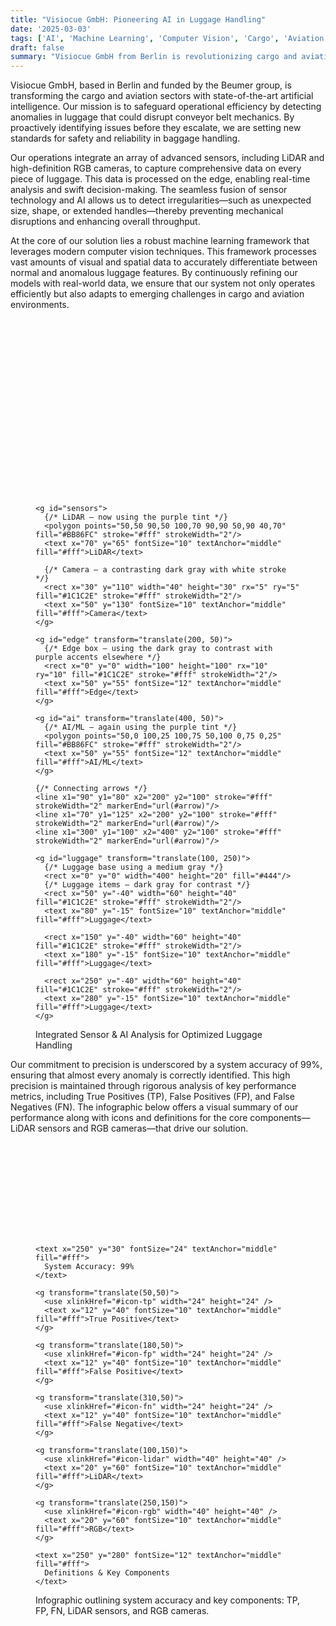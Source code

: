 ```yaml
---
title: "Visiocue GmbH: Pioneering AI in Luggage Handling"
date: '2025-03-03'
tags: ['AI', 'Machine Learning', 'Computer Vision', 'Cargo', 'Aviation']
draft: false
summary: "Visiocue GmbH from Berlin is revolutionizing cargo and aviation with advanced AI, computer vision, and machine learning to ensure seamless luggage handling and operational efficiency."
---
```


Visiocue GmbH, based in Berlin and funded by the Beumer group, is transforming the cargo and aviation sectors with state-of-the-art artificial intelligence. Our mission is to safeguard operational efficiency by detecting anomalies in luggage that could disrupt conveyor belt mechanics. By proactively identifying issues before they escalate, we are setting new standards for safety and reliability in baggage handling.

Our operations integrate an array of advanced sensors, including LiDAR and high-definition RGB cameras, to capture comprehensive data on every piece of luggage. This data is processed on the edge, enabling real-time analysis and swift decision-making. The seamless fusion of sensor technology and AI allows us to detect irregularities—such as unexpected size, shape, or extended handles—thereby preventing mechanical disruptions and enhancing overall throughput.

At the core of our solution lies a robust machine learning framework that leverages modern computer vision techniques. This framework processes vast amounts of visual and spatial data to accurately differentiate between normal and anomalous luggage features. By continuously refining our models with real-world data, we ensure that our system not only operates efficiently but also adapts to emerging challenges in cargo and aviation environments.

<figure className="mx-auto w-full max-w-[600px] my-8">
  <svg className="w-full h-auto block" viewBox="0 0 600 400" xmlns="http://www.w3.org/2000/svg">
    <defs>
      <marker id="arrow" markerWidth="10" markerHeight="10" refX="6" refY="3" orient="auto">
        <path d="M0,0 L0,6 L6,3 z" fill="#fff" />
      </marker>
    </defs>
    
    <g id="sensors">
      {/* LiDAR – now using the purple tint */}
      <polygon points="50,50 90,50 100,70 90,90 50,90 40,70" fill="#BB86FC" stroke="#fff" strokeWidth="2"/>
      <text x="70" y="65" fontSize="10" textAnchor="middle" fill="#fff">LiDAR</text>
      
      {/* Camera – a contrasting dark gray with white stroke */}
      <rect x="30" y="110" width="40" height="30" rx="5" ry="5" fill="#1C1C2E" stroke="#fff" strokeWidth="2"/>
      <text x="50" y="130" fontSize="10" textAnchor="middle" fill="#fff">Camera</text>
    </g>
    
    <g id="edge" transform="translate(200, 50)">
      {/* Edge box – using the dark gray to contrast with purple accents elsewhere */}
      <rect x="0" y="0" width="100" height="100" rx="10" ry="10" fill="#1C1C2E" stroke="#fff" strokeWidth="2"/>
      <text x="50" y="55" fontSize="12" textAnchor="middle" fill="#fff">Edge</text>
    </g>
    
    <g id="ai" transform="translate(400, 50)">
      {/* AI/ML – again using the purple tint */}
      <polygon points="50,0 100,25 100,75 50,100 0,75 0,25" fill="#BB86FC" stroke="#fff" strokeWidth="2"/>
      <text x="50" y="55" fontSize="12" textAnchor="middle" fill="#fff">AI/ML</text>
    </g>
    
    {/* Connecting arrows */}
    <line x1="90" y1="80" x2="200" y2="100" stroke="#fff" strokeWidth="2" markerEnd="url(#arrow)"/>
    <line x1="70" y1="125" x2="200" y2="100" stroke="#fff" strokeWidth="2" markerEnd="url(#arrow)"/>
    <line x1="300" y1="100" x2="400" y2="100" stroke="#fff" strokeWidth="2" markerEnd="url(#arrow)"/>

    <g id="luggage" transform="translate(100, 250)">
      {/* Luggage base using a medium gray */}
      <rect x="0" y="0" width="400" height="20" fill="#444"/>
      {/* Luggage items – dark gray for contrast */}
      <rect x="50" y="-40" width="60" height="40" fill="#1C1C2E" stroke="#fff" strokeWidth="2"/>
      <text x="80" y="-15" fontSize="10" textAnchor="middle" fill="#fff">Luggage</text>
      
      <rect x="150" y="-40" width="60" height="40" fill="#1C1C2E" stroke="#fff" strokeWidth="2"/>
      <text x="180" y="-15" fontSize="10" textAnchor="middle" fill="#fff">Luggage</text>
      
      <rect x="250" y="-40" width="60" height="40" fill="#1C1C2E" stroke="#fff" strokeWidth="2"/>
      <text x="280" y="-15" fontSize="10" textAnchor="middle" fill="#fff">Luggage</text>
    </g>
  </svg>
  <figcaption className="text-center text-white text-[14px] mt-2">
    Integrated Sensor & AI Analysis for Optimized Luggage Handling
  </figcaption>
</figure>



Our commitment to precision is underscored by a system accuracy of 99%, ensuring that almost every anomaly is correctly identified. This high precision is maintained through rigorous analysis of key performance metrics, including True Positives (TP), False Positives (FP), and False Negatives (FN). The infographic below offers a visual summary of our performance along with icons and definitions for the core components—LiDAR sensors and RGB cameras—that drive our solution.

<figure className="mx-auto w-full max-w-[500px] my-8">
  <svg className="w-full h-auto block" xmlns="http://www.w3.org/2000/svg">
    <defs>
      <symbol id="icon-tp" viewBox="0 0 24 24">
        <path d="M9 16.2l-3.5-3.5L4 14.2l5 5 12-12-1.5-1.5L9 16.2z" fill="#BB86FC"/>
      </symbol>
      <symbol id="icon-fp" viewBox="0 0 24 24">
        <path d="M19 6.41L17.59 5 12 10.59 6.41 5 5 6.41 10.59 12 5 17.59 6.41 19 12 13.41 17.59 19 19 17.59 13.41 12z" fill="#BB86FC"/>
      </symbol>
      <symbol id="icon-fn" viewBox="0 0 24 24">
        <path d="M1,21h22L12,2L1,21z M13,18h-2v-2h2V18z M13,14h-2v-4h2V14z" fill="#BB86FC"/>
      </symbol>
      <symbol id="icon-lidar" viewBox="0 0 64 64">
        <circle cx="32" cy="32" r="30" stroke="#BB86FC" strokeWidth="4" fill="none"/>
        <line x1="32" y1="2" x2="32" y2="62" stroke="#BB86FC" strokeWidth="4"/>
        <line x1="2" y1="32" x2="62" y2="32" stroke="#BB86FC" strokeWidth="4"/>
      </symbol>
      <symbol id="icon-rgb" viewBox="0 0 64 64">
        {/* For RGB, a dark gray background lets the white circle pop */}
        <rect x="8" y="16" width="48" height="32" rx="4" ry="4" fill="#1C1C2E"/>
        <circle cx="32" cy="32" r="8" fill="#fff"/>
      </symbol>
    </defs>

    <text x="250" y="30" fontSize="24" textAnchor="middle" fill="#fff">
      System Accuracy: 99%
    </text>
    
    <g transform="translate(50,50)">
      <use xlinkHref="#icon-tp" width="24" height="24" />
      <text x="12" y="40" fontSize="10" textAnchor="middle" fill="#fff">True Positive</text>
    </g>
    
    <g transform="translate(180,50)">
      <use xlinkHref="#icon-fp" width="24" height="24" />
      <text x="12" y="40" fontSize="10" textAnchor="middle" fill="#fff">False Positive</text>
    </g>
    
    <g transform="translate(310,50)">
      <use xlinkHref="#icon-fn" width="24" height="24" />
      <text x="12" y="40" fontSize="10" textAnchor="middle" fill="#fff">False Negative</text>
    </g>
    
    <g transform="translate(100,150)">
      <use xlinkHref="#icon-lidar" width="40" height="40" />
      <text x="20" y="60" fontSize="10" textAnchor="middle" fill="#fff">LiDAR</text>
    </g>
    
    <g transform="translate(250,150)">
      <use xlinkHref="#icon-rgb" width="40" height="40" />
      <text x="20" y="60" fontSize="10" textAnchor="middle" fill="#fff">RGB</text>
    </g>
    
    <text x="250" y="280" fontSize="12" textAnchor="middle" fill="#fff">
      Definitions & Key Components
    </text>
  </svg>
  <figcaption className="text-center text-white text-[14px] mt-2">
    Infographic outlining system accuracy and key components: TP, FP, FN, LiDAR sensors, and RGB cameras.
  </figcaption>
</figure>
